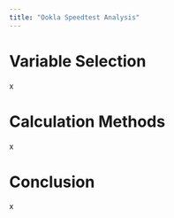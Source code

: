 ```yaml
---
title: "Ookla Speedtest Analysis"
---
```


# Variable Selection
x

# Calculation Methods
x

# Conclusion
x


